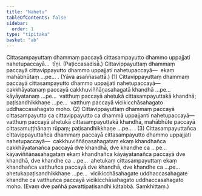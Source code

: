 ```yaml
---
title: "Nahetu"
tableOfContents: false
sidebar:
  order: 1
type: "tipitaka"
basket: "ab"
---
```



<DynamicBreadcrumb />

<Division number="158">

<Paragraph number="2703">
Cittasampayuttaṃ dhammaṃ paccayā cittasampayutto dhammo uppajjati nahetupaccayā…  tīṇi. (Paṭiccasadisā.)
</Paragraph>

<Paragraph number="2704">
Cittavippayuttaṃ dhammaṃ paccayā cittavippayutto dhammo uppajjati nahetupaccayā—  ekaṃ mahābhūtaṃ …pe… . (Yāva asaññasattā.) (1)
</Paragraph>

<Paragraph number="2705">
Cittavippayuttaṃ dhammaṃ paccayā cittasampayutto dhammo uppajjati nahetupaccayā—  cakkhāyatanaṃ paccayā cakkhuviññāṇasahagatā khandhā …pe…  kāyāyatanaṃ …pe…  vatthuṃ paccayā ahetukā cittasampayuttakā khandhā; paṭisandhikkhaṇe …pe…  vatthuṃ paccayā vicikicchāsahagato uddhaccasahagato moho. (2)
</Paragraph>

<Paragraph number="2706">
Cittavippayuttaṃ dhammaṃ paccayā cittasampayutto ca cittavippayutto ca dhammā uppajjanti nahetupaccayā—  vatthuṃ paccayā ahetukā cittasampayuttakā khandhā, mahābhūte paccayā cittasamuṭṭhānaṃ rūpaṃ; paṭisandhikkhaṇe …pe… . (3)
</Paragraph>

<Paragraph number="2707">
Cittasampayuttañca cittavippayuttañca dhammaṃ paccayā cittasampayutto dhammo uppajjati nahetupaccayā—  cakkhuviññāṇasahagataṃ ekaṃ khandhañca cakkhāyatanañca paccayā dve khandhā, dve khandhe ca …pe…  kāyaviññāṇasahagataṃ ekaṃ khandhañca kāyāyatanañca paccayā dve khandhā, dve khandhe ca …pe…  ahetukaṃ cittasampayuttaṃ ekaṃ khandhañca vatthuñca paccayā dve khandhā, dve khandhe ca …pe…  ahetukapaṭisandhikkhaṇe …pe…  vicikicchāsahagate uddhaccasahagate khandhe ca vatthuñca paccayā vicikicchāsahagato uddhaccasahagato moho. (Evaṃ dve pañhā pavattipaṭisandhi kātabbā. Saṃkhittaṃ.)
</Paragraph>
</Division>